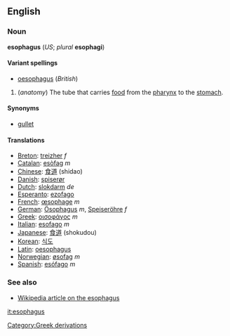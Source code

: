 <!--If you edit this page, please also edit "oesophagus" to ensure these two pages remain in synch.-->
==English==
===Noun===
'''esophagus''' (''US''; ''plural'' '''esophagi''')

====Variant spellings====
*[[oesophagus]] (''British'')

#(''anatomy'') The tube that carries [[food]] from the [[pharynx]] to the [[stomach]].

====Synonyms====
*[[gullet]]

====Translations====
*[[Breton]]: [[treizher]] ''f''
*[[Catalan]]: [[esòfag]] ''m''
*[[Chinese]]: [[食道]] (shidao)
*[[Danish]]: [[spiserør]]
*[[Dutch]]: [[slokdarm]] ''de''
*[[Esperanto]]: [[ezofago]]
*[[French]]: [[œsophage]] ''m''
*[[German]]: [[Ösophagus]] ''m'', [[Speiseröhre]] ''f''
*[[Greek]]: [[οισοφάγος]] ''m''
*[[Italian]]: [[esofago]] ''m''
*[[Japanese]]: [[食道]] (shokudou)
*[[Korean]]: [[식도]]
*[[Latin]]: [[oesophagus]]
*[[Norwegian]]: [[øsofag]] ''m''
*[[Spanish]]: [[esófago]] ''m''

===See also===
*[[w:esophagus|Wikipedia article on the esophagus]]

<!--If you edit this page, please also edit "oesophagus" to ensure these two pages remain in synch.-->

[[it:esophagus]]
[[Category:Greek derivations]]